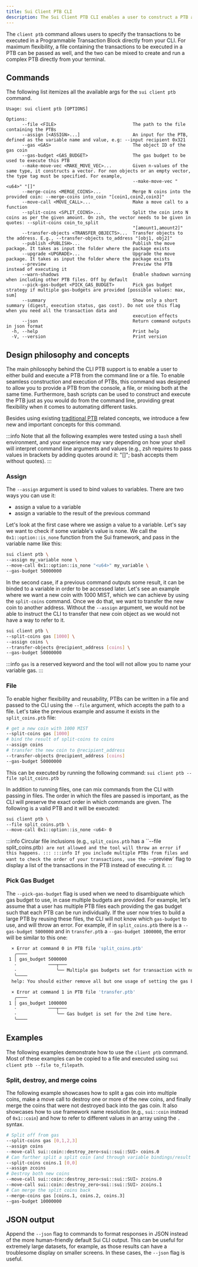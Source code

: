```yaml
---
title: Sui Client PTB CLI
description: The Sui Client PTB CLI enables a user to construct a PTB and execute it from the command line or a file.
---
```


The `client ptb` command allows users to specify the transactions to be executed in a Programmable Transaction Block directly from your CLI. For maximum flexibility, a file containing the transactions to be executed in a PTB can be passed as well, and the two can be mixed to create and run a complex PTB directly from your terminal.

## Commands

The following list itemizes all the available args for the `sui client ptb` command.

```
Usage: sui client ptb [OPTIONS]

Options:
      --file <FILE>                             The path to the file containing the PTBs
      --assign [<ASSIGN>...]                    An input for the PTB, defined as the variable name and value, e.g: --input recipient 0x321
      --gas <GAS>                               The object ID of the gas coin
      --gas-budget <GAS_BUDGET>                 The gas budget to be used to execute this PTB
      --make-move-vec <MAKE_MOVE_VEC>...        Given n-values of the same type, it constructs a vector. For non objects or an empty vector, the type tag must be specified. For example,
                                                --make-move-vec "<u64>" "[]"
      --merge-coins <MERGE_COINS>...            Merge N coins into the provided coin: --merge-coins into_coin "[coin1,coin2,coin3]"
      --move-call <MOVE_CALL>...                Make a move call to a function
      --split-coins <SPLIT_COINS>...            Split the coin into N coins as per the given amount. On zsh, the vector needs to be given in quotes: --split-coins coin_to_split
                                                "[amount1,amount2]"
      --transfer-objects <TRANSFER_OBJECTS>...  Transfer objects to the address. E.g., --transfer-objects to_address "[obj1, obj2]"
      --publish <PUBLISH>...                    Publish the move package. It takes as input the folder where the package exists
      --upgrade <UPGRADE>...                    Upgrade the move package. It takes as input the folder where the package exists
      --preview                                 Preview the PTB instead of executing it
      --warn-shadows                            Enable shadown warning when including other PTB files. Off by default
      --pick-gas-budget <PICK_GAS_BUDGET>       Pick gas budget strategy if multiple gas-budgets are provided [possible values: max, sum]
      --summary                                 Show only a short summary (digest, execution status, gas cost). Do not use this flag when you need all the transaction data and 
                                                execution effects
      --json                                    Return command outputs in json format
  -h, --help                                    Print help
  -V, --version                                 Print version
```

## Design philosophy and concepts

The main philosophy behind the CLI PTB support is to enable a user to either build and execute a PTB from the command line or a file. To enable seamless construction and execution of PTBs, this command was designed to allow you to provide a PTB from the console, a file, or mixing both at the same time. Furthermore, bash scripts can be used to construct and execute the PTB just as you would do from the command line, providing great flexibility when it comes to automating different tasks. 

Besides using existing [traditional PTB](/concepts/transactions/prog-txn-blocks/) related concepts, we introduce a few new and important concepts for this command. 

:::info
Note that all the following examples were tested using a `bash` shell environment, and your experience may vary depending on how your shell will interpret command line arguments and values (e.g., zsh requires to pass values in brackets by adding quotes around it: "[]"; bash accepts them without quotes).
:::

### Assign
The `--assign` argument is used to bind values to variables. There are two ways you can use it:
* assign a value to a variable
* assign a variable to the result of the previous command

Let's look at the first case where we assign a value to a variable. Let's say we want to check if some variable's value is none. We call the `0x1::option::is_none` function from the Sui framework, and pass in the variable name like this: 
```bash
sui client ptb \
--assign my_variable none \
--move-call 0x1::option::is_none "<u64>" my_variable \
--gas-budget 50000000
```

In the second case, if a previous command outputs some result, it can be binded to a variable in order to be accessed later. Let's see an example where we want a new coin with 1000 MIST, which we can achieve by using the `split-coins` command. Once we do that, we want to transfer the new coin to another address. Without the `--assign` argument, we would not be able to instruct the CLI to transfer that new coin object as we would not have a way to refer to it.

```bash
sui client ptb \
--split-coins gas [1000] \
--assign coins \
--transfer-objects @recipient_address [coins] \
--gas-budget 50000000
```

:::info
`gas` is a reserved keyword and the tool will not allow you to name your variable gas.
:::

### File
To enable higher flexibility and reusability, PTBs can be written in a file and passed to the CLI using the `--file` argument, which accepts the path to a file. Let's take the previous example and assume it exists in the `split_coins.ptb` file:
```bash
# get a new coin with 1000 MIST
--split-coins gas [1000]
# bind the result of split-coins to coins
--assign coins
# transfer the new coin to @recipient_address
--transfer-objects @recipient_address [coins]
--gas-budget 50000000
```

This can be executed by running the following command:
`sui client ptb --file split_coins.ptb`

In addition to running files, one can mix commands from the CLI with passing in files. The order in which the files are passed is important, as the CLI will preserve the exact order in which commands are given. The following is a valid PTB and it will be executed:
```bash
sui client ptb \
--file split_coins.ptb \
--move-call 0x1::option::is_none <u64> 0
```

:::info
Circular file inclusions (e.g., `split_coins.ptb` has a ``--file split_coins.ptb`) are not allowed and the tool will throw an error if this happens.
:::
:::info
If you include multiple PTBs from files and want to check the order of your transactions, use the `--preview` flag to display a list of the transactions in the PTB instead of executing it.
:::

### Pick Gas Budget
The `--pick-gas-budget` flag is used when we need to disambiguate which gas budget to use, in case multiple budgets are provided. For example, let's assume that a user has multiple PTB files each providing the gas budget such that each PTB can be run individually. If the user now tries to build a large PTB by reusing these files, the CLI will not know which `gas-budget` to use, and will throw an error. For example, if in `split_coins.ptb` there is a `--gas-budget 5000000` and in `transfer.ptb` a `--gas-budget 1000000`, the error will be similar to this one:
 
```bash
  × Error at command 0 in PTB file 'split_coins.ptb'
   ╭────
 1 │ gas_budget 5000000 
   ·            ───┬───
   ·               ╰── Multiple gas budgets set for transaction with no gas picker. Gas budget is set for the first time here.
   ╰────
  help: You should either remove all but one usage of setting the gas budget, or use the 'pick_gas_budget' command to handle multiple gas budgets

  × Error at command 1 in PTB file 'transfer.ptb'
   ╭────
 1 │ gas_budget 1000000 
   ·            ───┬───
   ·               ╰── Gas budget is set for the 2nd time here.
   ╰────
```


## Examples

The following examples demonstrate how to use the `client ptb` command. Most of these examples can be copied to a file and executed using `sui client ptb --file to_filepath`.

### Split, destroy, and merge coins

The following example showcases how to split a gas coin into multiple coins, make a move call to destroy one or more of the new coins, and finally merge the coins that were not destroyed back into the gas coin. It also showcases how to use framework name resolution (e.g., `sui::coin` instead of `0x1::coin`) and how to refer to different values in an array using the `.` syntax.

```bash
# Split off from gas
--split-coins gas [0,1,2,3]
--assign coins
--move-call sui::coin::destroy_zero<sui::sui::SUI> coins.0
# Can further split a split coin (and through variable bindings/result accesses)
--split-coins coins.1 [0,0]
--assign zcoins
# Destroy both new coins
--move-call sui::coin::destroy_zero<sui::sui::SUI> zcoins.0
--move-call sui::coin::destroy_zero<sui::sui::SUI> zcoins.1
# Can merge the split coins back
--merge-coins gas [coins.1, coins.2, coins.3]
--gas-budget 10000000
```

### 

## JSON output

Append the `--json` flag to commands to format responses in JSON instead of the more human-friendly default Sui CLI output. This can be useful for extremely large datasets, for example, as those results can have a troublesome display on smaller screens. In these cases, the `--json` flag is useful.

